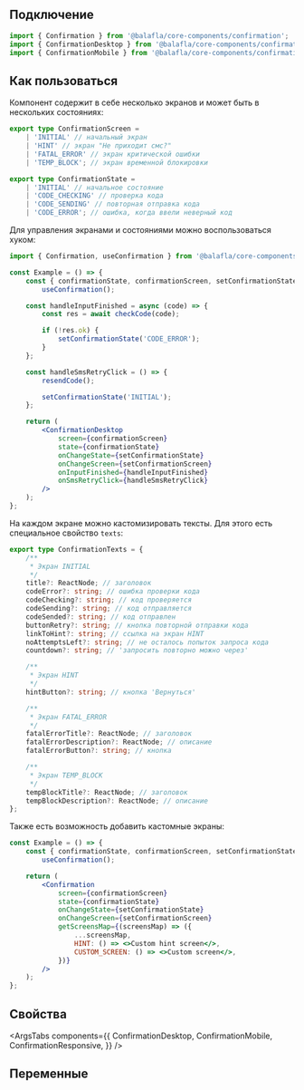 
## Подключение

```jsx
import { Confirmation } from '@balafla/core-components/confirmation';
import { ConfirmationDesktop } from '@balafla/core-components/confirmation/desktop';
import { ConfirmationMobile } from '@balafla/core-components/confirmation/mobile';
```

## Как пользоваться

Компонент содержит в себе несколько экранов и может быть в нескольких состояниях:

```typescript
export type ConfirmationScreen =
    | 'INITIAL' // начальный экран
    | 'HINT' // экран "Не приходит смс?"
    | 'FATAL_ERROR' // экран критической ошибки
    | 'TEMP_BLOCK'; // экран временной блокировки

export type ConfirmationState =
    | 'INITIAL' // начальное состояние
    | 'CODE_CHECKING' // проверка кода
    | 'CODE_SENDING' // повторная отправка кода
    | 'CODE_ERROR'; // ошибка, когда ввели неверный код
```

Для управления экранами и состояниями можно воспользоваться хуком:

```jsx
import { Confirmation, useConfirmation } from '@balafla/core-components/confirmation';

const Example = () => {
    const { confirmationState, confirmationScreen, setConfirmationState, setConfirmationScreen } =
        useConfirmation();

    const handleInputFinished = async (code) => {
        const res = await checkCode(code);

        if (!res.ok) {
            setConfirmationState('CODE_ERROR');
        }
    };

    const handleSmsRetryClick = () => {
        resendCode();

        setConfirmationState('INITIAL');
    };

    return (
        <ConfirmationDesktop
            screen={confirmationScreen}
            state={confirmationState}
            onChangeState={setConfirmationState}
            onChangeScreen={setConfirmationScreen}
            onInputFinished={handleInputFinished}
            onSmsRetryClick={handleSmsRetryClick}
        />
    );
};
```

На каждом экране можно кастомизировать тексты. Для этого есть специальное свойство `texts`:

```typescript
export type ConfirmationTexts = {
    /**
     * Экран INITIAL
     */
    title?: ReactNode; // заголовок
    codeError?: string; // ошибка проверки кода
    codeChecking?: string; // код проверяется
    codeSending?: string; // код отправляется
    codeSended?: string; // код отправлен
    buttonRetry?: string; // кнопка повторной отправки кода
    linkToHint?: string; // ссылка на экран HINT
    noAttemptsLeft?: string; // не осталось попыток запроса кода
    countdown?: string; // 'запросить повторно можно через'

    /**
     * Экран HINT
     */
    hintButton?: string; // кнопка 'Вернуться'

    /**
     * Экран FATAL_ERROR
     */
    fatalErrorTitle?: ReactNode; // заголовок
    fatalErrorDescription?: ReactNode; // описание
    fatalErrorButton?: string; // кнопка

    /**
     * Экран TEMP_BLOCK
     */
    tempBlockTitle?: ReactNode; // заголовок
    tempBlockDescription?: ReactNode; // описание
};
```

Также есть возможность добавить кастомные экраны:

```jsx
const Example = () => {
    const { confirmationState, confirmationScreen, setConfirmationState, setConfirmationScreen } =
        useConfirmation();

    return (
        <Confirmation
            screen={confirmationScreen}
            state={confirmationState}
            onChangeState={setConfirmationState}
            onChangeScreen={setConfirmationScreen}
            getScreensMap={(screensMap) => ({
                ...screensMap,
                HINT: () => <>Custom hint screen</>,
                CUSTOM_SCREEN: () => <>Custom screen</>,
            })}
        />
    );
};
```

## Свойства

<ArgsTabs
    components={{
        ConfirmationDesktop,
        ConfirmationMobile,
        ConfirmationResponsive,
    }}
/>

## Переменные

<CssVars css={vars} />
